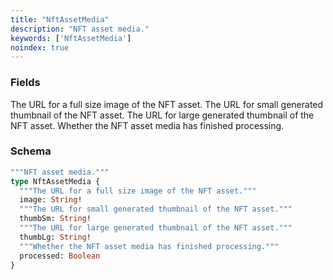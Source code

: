 ```yaml
---
title: "NftAssetMedia"
description: "NFT asset media."
keywords: ['NftAssetMedia']
noindex: true
---
```


### Fields

<ResponseField name="image" type="String!" required>
  The URL for a full size image of the NFT asset.
</ResponseField>

<ResponseField name="thumbSm" type="String!" required>
  The URL for small generated thumbnail of the NFT asset.
</ResponseField>

<ResponseField name="thumbLg" type="String!" required>
  The URL for large generated thumbnail of the NFT asset.
</ResponseField>

<ResponseField name="processed" type="Boolean">
  Whether the NFT asset media has finished processing.
</ResponseField>

### Schema


```graphql 
"""NFT asset media."""
type NftAssetMedia {
  """The URL for a full size image of the NFT asset."""
  image: String!
  """The URL for small generated thumbnail of the NFT asset."""
  thumbSm: String!
  """The URL for large generated thumbnail of the NFT asset."""
  thumbLg: String!
  """Whether the NFT asset media has finished processing."""
  processed: Boolean
}
```
